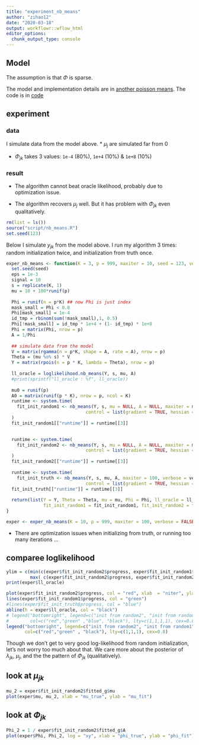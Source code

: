 ```yaml
---
title: "experiment_nb_means"
author: "zihao12"
date: "2020-03-18"
output: workflowr::wflow_html
editor_options:
  chunk_output_type: console
---
```


## Model

\begin{align}
    & y_{jk} \sim Pois(s_k \mu_j v_{jk})\\
    & v_{jk} \sim  Ga(1/\phi_{jk}, 1/\phi_{jk})\\
\end{align}

The assumption is that $\Phi$ is sparse. \

The model and implementation details are in [another poisson means](https://zihao12.github.io/ebpmf_demo/another_poisson_means.pdf). The code is in [code](https://github.com/zihao12/ebpmf_demo/blob/master/script/nb_means.R)


## experiment

### data
I simulate data from the model above.
* $\mu_j$ are simulated far from 0\

* $\Phi_{jk}$ takes 3 values: `1e-4` (80%), `1e+4` (10%) & `1e+8` (10%)


### result

* The algorithm cannot beat oracle likelihood, probably due to optimization issue. \

* The algorithm recovers $\mu_j$ well. But it has problem with $\Phi_{jk}$ even qualitatively. 

```r
rm(list = ls())
source("script/nb_means.R")
set.seed(123)
```

Below I simulate $y_{jk}$ from the model above. I run my algorithm 3 times: random initialization twice, and initialization from truth once. 





```r
exper_nb_means <- function(K = 3, p = 999, maxiter = 10, seed = 123, verbose =  FALSE){
  set.seed(seed)
  eps = 1e-3
  signal = 10
  s = replicate(K, 1)
  mu = 10 + 100*runif(p) 
  
  Phi = runif(n = p*K) ## now Phi is just index
  mask_small = Phi < 0.8
  Phi[mask_small] = 1e-4
  id_tmp = rbinom(sum(!mask_small),1, 0.5)
  Phi[!mask_small] = id_tmp * 1e+4 + (1- id_tmp) * 1e+8
  Phi = matrix(Phi, nrow = p)
  A = 1/Phi
  
  ## simulate data from the model
  V = matrix(rgamma(n = p*K, shape = A, rate = A), nrow = p)
  Theta = (mu %o% s) * V
  Y = matrix(rpois(n = p * K, lambda = Theta), nrow = p)
  
  ll_oracle = loglikelihood.nb_means(Y, s, mu, A)
  #print(sprintf("ll_oracle : %f", ll_oracle))
  
  mu0 = runif(p) 
  A0 = matrix(runif(p * K), nrow = p, ncol = K)
  runtime <- system.time(
    fit_init_random1 <- nb_means(Y, s, mu = NULL, A = NULL, maxiter = maxiter, verbose = verbose,
                              control = list(gradient = TRUE, hessian = FALSE), seed = 123)
  )
  fit_init_random1[["runtime"]] = runtime[[3]]

  
  runtime <- system.time(
    fit_init_random2 <- nb_means(Y, s, mu = NULL, A = NULL, maxiter = maxiter, verbose = verbose,
                              control = list(gradient = TRUE, hessian = FALSE), seed = 1234)
  )
  fit_init_random2[["runtime"]] = runtime[[3]]
  
  runtime <- system.time(
    fit_init_truth <- nb_means(Y, s, mu, A, maxiter = 100, verbose = verbose,
                              control = list(gradient = TRUE, hessian = FALSE)))
  fit_init_truth[["runtime"]] = runtime[[3]]
  
  return(list(Y = Y, Theta = Theta, mu = mu, Phi = Phi, ll_oracle = ll_oracle, 
              fit_init_random1 = fit_init_random1, fit_init_random2 = fit_init_random2, fit_init_truth = fit_init_truth))
}

```


<!-- ```{r cache=TRUE, autodep=TRUE, message=FALSE, warning=FALSE} -->
<!-- exper <- exper_nb_means(K = 10, p = 99, maxiter = 100, verbose = FALSE) -->
<!-- ``` -->

```r
exper <- exper_nb_means(K = 10, p = 999, maxiter = 100, verbose = FALSE)
```

* There are optimization issues when initializing from truth, or running too many iterations ...

## comparee loglikelihood

```r
ylim = c(min(c(exper$fit_init_random2$progress, exper$fit_init_random1$progress)),
         max( c(exper$fit_init_random2$progress, exper$fit_init_random2$progress, exper$ll_oracle)   ))
print(exper$ll_oracle)

plot(exper$fit_init_random2$progress, col = "red", xlab  = "niter", ylab = "loglikelihood", type = "l", ylim = ylim)
lines(exper$fit_init_random1$progress, col = "green")
#lines(exper$fit_init_truth$progress, col = "blue")
abline(h = exper$ll_oracle, col = "black")
# legend("bottomright", legend=c("init from random2", "init from random1", "init from truth", "truth"),
#        col=c("red","green" ,"blue", "black"), lty=c(1,1,1,1), cex=0.8)
legend("bottomright", legend=c("init from random2", "init from random1", "truth"),
       col=c("red","green" , "black"), lty=c(1,1,1), cex=0.8)
```
Though we don't get to very good log-likelihood from random initialization, let's not worry too much about that. We care more about the posterior of $\lambda_{jk}$, $\mu_j$, and the the pattern of $\Phi_{jk}$ (qualitatively). 

## look at $\mu_{jk}$
```r
mu_2 = exper$fit_init_random2$fitted_g$mu
plot(exper$mu, mu_2, xlab = "mu_true", ylab = "mu_fit")
```

## look at $\Phi_{jk}$
```r
Phi_2 = 1 / exper$fit_init_random2$fitted_g$A
plot(exper$Phi, Phi_2, log = "xy", xlab = "phi_true", ylab = "phi_fit")
```



<!-- ## look at $\lambda_{jk}$ -->
<!-- ```{r} -->

<!-- ``` -->







